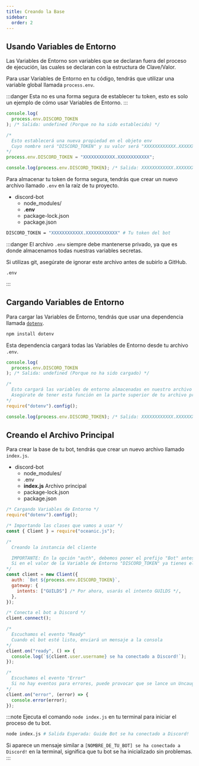 ```yaml
---
title: Creando la Base
sidebar:
  order: 2
---
```



## Usando Variables de Entorno

Las Variables de Entorno son variables que se declaran fuera del proceso de ejecución, las cuales se declaran con la estructura de Clave/Valor.

Para usar Variables de Entorno en tu código, tendrás que utilizar una variable global llamada `process.env`.

:::danger
Esta no es una forma segura de establecer tu token, esto es solo un ejemplo de cómo usar Variables de Entorno.
:::

```js title="Usando la variable process.env" frame="terminal"
console.log(
  process.env.DISCORD_TOKEN
); /* Salida: undefined (Porque no ha sido establecido) */

/*
  Esto establecerá una nueva propiedad en el objeto env
  Cuyo nombre será "DISCORD_TOKEN" y su valor será "XXXXXXXXXXXX.XXXXXXXXXXXX"
*/
process.env.DISCORD_TOKEN = "XXXXXXXXXXXX.XXXXXXXXXXXX";

console.log(process.env.DISCORD_TOKEN); /* Salida: XXXXXXXXXXXX.XXXXXXXXXXXX */
```

Para almacenar tu token de forma segura, tendrás que crear un nuevo archivo llamado `.env` en la raíz de tu proyecto.

<FileTree>

- discord-bot
  - node_modules/
  - **.env**
  - package-lock.json
  - package.json

</FileTree>

```bash title=".env" frame="code"
DISCORD_TOKEN = "XXXXXXXXXXXX.XXXXXXXXXXXX" # Tu token del bot
```

:::danger
El archivo `.env` siempre debe mantenerse privado, ya que es donde almacenamos todas nuestras variables secretas.

Si utilizas git, asegúrate de ignorar este archivo antes de subirlo a GitHub.

```text title=".gitignore" frame="code"
.env
```

:::

## Cargando Variables de Entorno

Para cargar las Variables de Entorno, tendrás que usar una dependencia llamada <a href="https://www.npmjs.com/package/dotenv" target="_blank">`dotenv`</a>.

```bash title="Instalando Dotenv" frame="terminal"
npm install dotenv
```

Esta dependencia cargará todas las Variables de Entorno desde tu archivo `.env`.

```js title="Usando Dotenv" frame="terminal"
console.log(
  process.env.DISCORD_TOKEN
); /* Salida: undefined (Porque no ha sido cargado) */

/*
  Esto cargará las variables de entorno almacenadas en nuestro archivo .env
  Asegúrate de tener esta función en la parte superior de tu archivo principal
*/
require("dotenv").config();

console.log(process.env.DISCORD_TOKEN); /* Salida: XXXXXXXXXXXX.XXXXXXXXXXXX */
```

## Creando el Archivo Principal

Para crear la base de tu bot, tendrás que crear un nuevo archivo llamado `index.js`.

<FileTree>

- discord-bot
  - node_modules/
  - .env
  - **index.js** Archivo principal
  - package-lock.json
  - package.json

</FileTree>

```js title="index.js" frame="code" "IMPORTANT" "auth: process.env.DISCORD_TOKEN"
/* Cargando Variables de Entorno */
require("dotenv").config();

/* Importando las clases que vamos a usar */
const { Client } = require("oceanic.js");

/*
  Creando la instancia del cliente

  IMPORTANTE: En la opción "auth", debemos poner el prefijo "Bot" antes del token, tal como aparece en el ejemplo
  Si en el valor de la Variable de Entorno "DISCORD_TOKEN" ya tienes el prefijo "Bot", puedes ponerlo como auth: process.env.DISCORD_TOKEN directamente
*/
const client = new Client({
  auth: `Bot ${process.env.DISCORD_TOKEN}`,
  gateway: {
    intents: ["GUILDS"] /* Por ahora, usarás el intento GUILDS */,
  },
});

/* Conecta el bot a Discord */
client.connect();

/*
  Escuchamos el evento "Ready"
  Cuando el bot esté listo, enviará un mensaje a la consola
*/
client.on("ready", () => {
  console.log(`${client.user.username} se ha conectado a Discord!`);
});

/*
  Escuchamos el evento "Error"
  Si no hay eventos para errores, puede provocar que se lance un UncaughtError, causando que el proceso muera
*/
client.on("error", (error) => {
  console.error(error);
});
```

:::note
Ejecuta el comando `node index.js` en tu terminal para iniciar el proceso de tu bot.

```bash title="Iniciando el proceso de tu bot" frame="terminal"
node index.js # Salida Esperada: Guide Bot se ha conectado a Discord!
```

Si aparece un mensaje similar a `[NOMBRE_DE_TU_BOT] se ha conectado a Discord!` en la terminal, significa que tu bot se ha inicializado sin problemas.
:::
